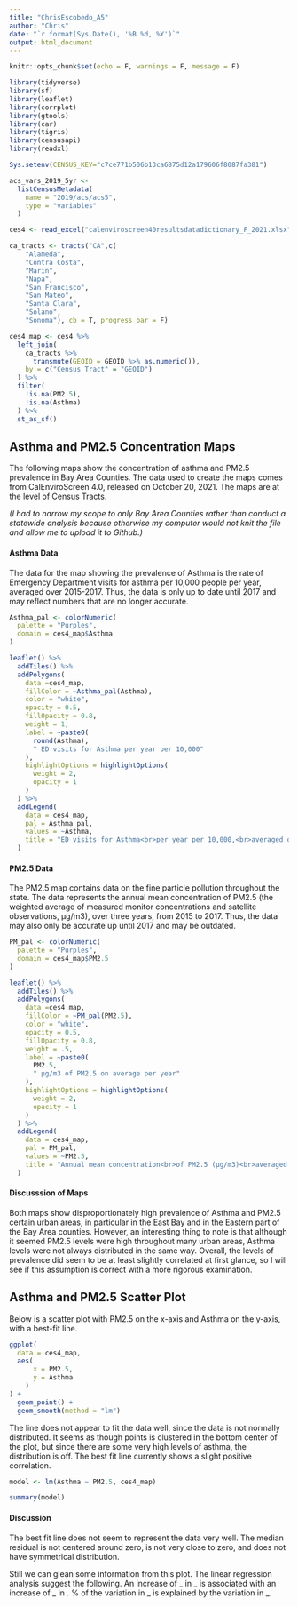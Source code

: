 ```yaml
---
title: "ChrisEscobedo_A5"
author: "Chris"
date: "`r format(Sys.Date(), '%B %d, %Y')`"
output: html_document
---
```


```r
knitr::opts_chunk$set(echo = F, warnings = F, message = F)
```

```r
library(tidyverse)
library(sf)
library(leaflet)
library(corrplot)
library(gtools)
library(car)
library(tigris)
library(censusapi)
library(readxl)

Sys.setenv(CENSUS_KEY="c7ce771b506b13ca6875d12a179606f8087fa381")

acs_vars_2019_5yr <-
  listCensusMetadata(
    name = "2019/acs/acs5",
    type = "variables"
  )
```


```r
ces4 <- read_excel("calenviroscreen40resultsdatadictionary_F_2021.xlsx")

ca_tracts <- tracts("CA",c(
    "Alameda",
    "Contra Costa",
    "Marin",
    "Napa",
    "San Francisco",
    "San Mateo",
    "Santa Clara",
    "Solano",
    "Sonoma"), cb = T, progress_bar = F)

ces4_map <- ces4 %>% 
  left_join(
    ca_tracts %>% 
      transmute(GEOID = GEOID %>% as.numeric()),
    by = c("Census Tract" = "GEOID") 
  ) %>% 
  filter(
    !is.na(PM2.5), 
    !is.na(Asthma)
  ) %>% 
  st_as_sf()

```
## Asthma and PM2.5 Concentration Maps

The following maps show the concentration of asthma and PM2.5 prevalence in Bay Area Counties. The data used to create the maps comes from CalEnviroScreen 4.0, released on October 20, 2021. The maps are at the level of Census Tracts.

*(I had to narrow my scope to only Bay Area Counties rather than conduct a statewide analysis because otherwise my computer would not knit the file and allow me to upload it to Github.)*

#### Asthma Data
The data for the map showing the prevalence of Asthma is the rate of Emergency Department visits for asthma per 10,000 people per year, averaged over 2015-2017. Thus, the data is only up to date until 2017 and may reflect numbers that are no longer accurate. 

```r
Asthma_pal <- colorNumeric(
  palette = "Purples",
  domain = ces4_map$Asthma
)

leaflet() %>%
  addTiles() %>% 
  addPolygons(
    data =ces4_map,
    fillColor = ~Asthma_pal(Asthma),
    color = "white",
    opacity = 0.5,
    fillOpacity = 0.8,
    weight = 1,
    label = ~paste0(
      round(Asthma), 
      " ED visits for Asthma per year per 10,000"
    ),
    highlightOptions = highlightOptions(
      weight = 2,
      opacity = 1
    )
  ) %>% 
  addLegend(
    data = ces4_map,
    pal = Asthma_pal,
    values = ~Asthma,
    title = "ED visits for Asthma<br>per year per 10,000,<br>averaged over 2015-2017"
  )
```
#### PM2.5 Data
The PM2.5 map contains data on the fine particle pollution throughout the state. The data represents the annual mean concentration of PM2.5 (the weighted average of measured monitor concentrations and satellite observations, µg/m3), over three years, from 2015 to 2017. Thus, the data may also only be accurate up until 2017 and may be outdated. 

```r
PM_pal <- colorNumeric(
  palette = "Purples",
  domain = ces4_map$PM2.5
)

leaflet() %>%
  addTiles() %>% 
  addPolygons(
    data =ces4_map,
    fillColor = ~PM_pal(PM2.5),
    color = "white",
    opacity = 0.5,
    fillOpacity = 0.8,
    weight = .5,
    label = ~paste0(
      PM2.5, 
      " µg/m3 of PM2.5 on average per year"
    ),
    highlightOptions = highlightOptions(
      weight = 2,
      opacity = 1
    )
  ) %>% 
  addLegend(
    data = ces4_map,
    pal = PM_pal,
    values = ~PM2.5,
    title = "Annual mean concentration<br>of PM2.5 (µg/m3)<br>averaged over 2015-2017"
  )
```
#### Discusssion of Maps
Both maps show disproportionately high prevalence of Asthma and PM2.5 certain urban areas, in particular in the East Bay and in the Eastern part of the Bay Area counties. However, an interesting thing to note is that although it seemed PM2.5 levels were high throughout many urban areas, Asthma levels were not always distributed in the same way. Overall, the levels of prevalence did seem to be at least slightly correlated at first glance, so I will see if this assumption is correct with a more rigorous examination.

## Asthma and PM2.5 Scatter Plot
Below is a scatter plot with PM2.5 on the x-axis and Asthma on the y-axis, with a best-fit line.

```r
ggplot(
  data = ces4_map,
  aes(
      x = PM2.5,
      y = Asthma
    )
) +
  geom_point() +
  geom_smooth(method = "lm")
```


The line does not appear to fit the data well, since the data is not normally distributed. It seems as though points is clustered in the bottom center of the plot, but since there are some very high levels of asthma, the distribution is off. The best fit line currently shows a slight positive correlation.


```r
model <- lm(Asthma ~ PM2.5, ces4_map)

summary(model)
```
#### Discussion
The best fit line does not seem to represent the data very well. The median residual is not centered around zero, is not very close to zero, and does not have symmetrical distribution. 

Still we can glean some information from this plot. The linear regression analysis suggest the following. 
An increase of _ in _ is associated with an increase of _ in _. _% of the variation in _ is explained by the variation in _.








